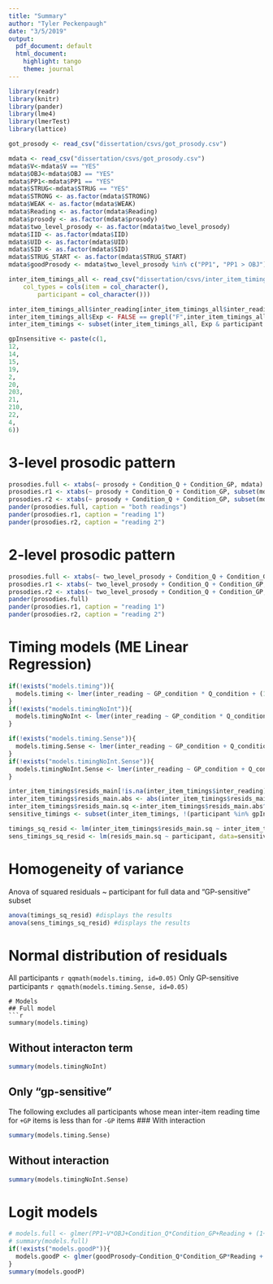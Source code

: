 ```yaml
---
title: "Summary"
author: "Tyler Peckenpaugh"
date: "3/5/2019"
output:
  pdf_document: default
  html_document:
    highlight: tango
    theme: journal
---
```


```r
library(readr)
library(knitr)
library(pander)
library(lme4)
library(lmerTest)
library(lattice)

got_prosody <- read_csv("dissertation/csvs/got_prosody.csv")

mdata <- read_csv("dissertation/csvs/got_prosody.csv")
mdata$V<-mdata$V == "YES"
mdata$OBJ<-mdata$OBJ == "YES"
mdata$PP1<-mdata$PP1 == "YES"
mdata$STRUG<-mdata$STRUG == "YES"
mdata$STRONG <- as.factor(mdata$STRONG)
mdata$WEAK <- as.factor(mdata$WEAK)
mdata$Reading <- as.factor(mdata$Reading)
mdata$prosody <- as.factor(mdata$prosody)
mdata$two_level_prosody <- as.factor(mdata$two_level_prosody)
mdata$IID <- as.factor(mdata$IID)
mdata$UID <- as.factor(mdata$UID)
mdata$SID <- as.factor(mdata$SID)
mdata$STRUG_START <- as.factor(mdata$STRUG_START)
mdata$goodProsody <- mdata$two_level_prosody %in% c("PP1", "PP1 > OBJ")

inter_item_timings_all <- read_csv("dissertation/csvs/inter_item_timings.csv", 
    col_types = cols(item = col_character(), 
        participant = col_character()))

inter_item_timings_all$inter_reading[inter_item_timings_all$inter_reading <0] <- NA
inter_item_timings_all$Exp <- FALSE == grepl("F",inter_item_timings_all$filename)
inter_item_timings <- subset(inter_item_timings_all, Exp & participant != "108")

gpInsensitive <- paste(c(1,
12,
14,
15,
19,
2,
20,
203,
21,
210,
22,
4,
6))

```

# 3-level prosodic pattern
```r
prosodies.full <- xtabs(~ prosody + Condition_Q + Condition_GP, mdata)
prosodies.r1 <- xtabs(~ prosody + Condition_Q + Condition_GP, subset(mdata,Reading==1))
prosodies.r2 <- xtabs(~ prosody + Condition_Q + Condition_GP, subset(mdata,Reading==2))
pander(prosodies.full, caption = "both readings")
pander(prosodies.r1, caption = "reading 1")
pander(prosodies.r2, caption = "reading 2")
```

# 2-level prosodic pattern
```r
prosodies.full <- xtabs(~ two_level_prosody + Condition_Q + Condition_GP, mdata)
prosodies.r1 <- xtabs(~ two_level_prosody + Condition_Q + Condition_GP, subset(mdata,Reading==1))
prosodies.r2 <- xtabs(~ two_level_prosody + Condition_Q + Condition_GP, subset(mdata,Reading==2))
pander(prosodies.full)
pander(prosodies.r1, caption = "reading 1")
pander(prosodies.r2, caption = "reading 2")
```


# Timing models (ME Linear Regression)
```r
if(!exists("models.timing")){
  models.timing <- lmer(inter_reading ~ GP_condition * Q_condition + (1 + GP_condition * Q_condition | participant) + (1 + GP_condition * Q_condition | item), data=inter_item_timings, control=lmerControl(optCtrl=list(maxfun=2e12) ), REML=FALSE)
}
if(!exists("models.timingNoInt")){
  models.timingNoInt <- lmer(inter_reading ~ GP_condition * Q_condition + (1 + GP_condition * Q_condition | participant) + (1 + GP_condition * Q_condition | item), data=inter_item_timings, control=lmerControl(optCtrl=list(maxfun=2e12) ), REML=FALSE)
}

if(!exists("models.timing.Sense")){
  models.timing.Sense <- lmer(inter_reading ~ GP_condition + Q_condition + (1 + GP_condition + Q_condition | participant) + (1 + GP_condition + Q_condition | item), data=subset(inter_item_timings, !(participant %in% gpInsensitive)), control=lmerControl(optCtrl=list(maxfun=2e12) ), REML=FALSE)
}
if(!exists("models.timingNoInt.Sense")){
  models.timingNoInt.Sense <- lmer(inter_reading ~ GP_condition + Q_condition + (1 + GP_condition + Q_condition | participant) + (1 + GP_condition + Q_condition | item), data=subset(inter_item_timings, !(participant %in% gpInsensitive)), control=lmerControl(optCtrl=list(maxfun=2e12) ), REML=FALSE)
}
```
```r
inter_item_timings$resids_main[!is.na(inter_item_timings$inter_reading)] <- residuals(models.timing)
inter_item_timings$resids_main.abs <- abs(inter_item_timings$resids_main)
inter_item_timings$resids_main.sq <-inter_item_timings$resids_main.abs^2
sensitive_timings <- subset(inter_item_timings, !(participant %in% gpInsensitive))

timings_sq_resid <- lm(inter_item_timings$resids_main.sq ~ inter_item_timings$participant, data=inter_item_timings) #ANOVA of the squared residuals
sens_timings_sq_resid <- lm(resids_main.sq ~ participant, data=sensitive_timings) #ANOVA of the squared residuals
```
# Homogeneity of variance
Anova of squared residuals ~ participant for full data and "GP-sensitive" subset
```r
anova(timings_sq_resid) #displays the results
anova(sens_timings_sq_resid) #displays the results
```
# Normal distribution of residuals
All participants
`r qqmath(models.timing, id=0.05)`
Only GP-sensitive participants
`r qqmath(models.timing.Sense, id=0.05)`
```
# Models
## Full model
```r
summary(models.timing)
```
## Without interacton term
```r
summary(models.timingNoInt)
```
## Only "gp-sensitive"
The following excludes all participants whose mean inter-item reading time for `+GP` items is less than for `-GP` items
### With interaction
```r
summary(models.timing.Sense)
```
## Without interaction
```r
summary(models.timingNoInt.Sense)

```
# Logit models
```r
# models.full <- glmer(PP1~V*OBJ+Condition_Q*Condition_GP+Reading + (1+V*OBJ+Condition_Q*Condition_GP+Reading | SID) + (1+V*OBJ+Condition_Q*Condition_GP+Reading | IID),data=mdata,family = binomial, control = glmerControl(optimizer = "bobyqa",optCtrl=list(maxfun=2e8)))
# summary(models.full)
if(!exists("models.goodP")){
  models.goodP <- glmer(goodProsody~Condition_Q*Condition_GP*Reading + (1+Condition_Q*Condition_GP*Reading | SID) + (1+Condition_Q*Condition_GP*Reading | IID),data=mdata,family = binomial, control = glmerControl(optimizer = "bobyqa",optCtrl=list(maxfun=2e8)))
}
summary(models.goodP)
```